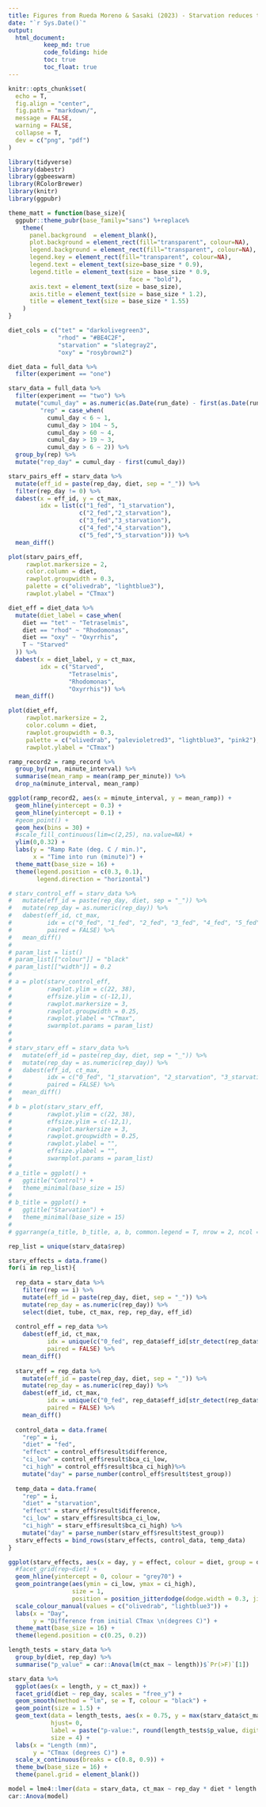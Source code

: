 ```yaml
---
title: Figures from Rueda Moreno & Sasaki (2023) - Starvation reduces thermal limits of the widespread copepod *Acartia tonsa*
date: "`r Sys.Date()`"
output: 
  html_document:
          keep_md: true
          code_folding: hide
          toc: true
          toc_float: true
---
```


```r
knitr::opts_chunk$set(
  echo = T,
  fig.align = "center",
  fig.path = "markdown/",
  message = FALSE,
  warning = FALSE,
  collapse = T,
  dev = c("png", "pdf")
)

library(tidyverse)
library(dabestr)
library(ggbeeswarm)
library(RColorBrewer)
library(knitr)
library(ggpubr)

theme_matt = function(base_size){
  ggpubr::theme_pubr(base_family="sans") %+replace% 
    theme(
      panel.background  = element_blank(),
      plot.background = element_rect(fill="transparent", colour=NA), 
      legend.background = element_rect(fill="transparent", colour=NA),
      legend.key = element_rect(fill="transparent", colour=NA),
      legend.text = element_text(size=base_size * 0.9),
      legend.title = element_text(size = base_size * 0.9, 
                                  face = "bold"),
      axis.text = element_text(size = base_size),
      axis.title = element_text(size = base_size * 1.2),
      title = element_text(size = base_size * 1.55)
    )
}

diet_cols = c("tet" = "darkolivegreen3",
              "rhod" = "#BE4C2F",
              "starvation" = "slategray2",
              "oxy" = "rosybrown2")

diet_data = full_data %>%  
  filter(experiment == "one")

starv_data = full_data %>% 
  filter(experiment == "two") %>% 
  mutate("cumul_day" = as.numeric(as.Date(run_date) - first(as.Date(run_date))),
         "rep" = case_when(
           cumul_day < 6 ~ 1,
           cumul_day > 104 ~ 5, 
           cumul_day > 60 ~ 4, 
           cumul_day > 19 ~ 3,
           cumul_day > 6 ~ 2)) %>% 
  group_by(rep) %>% 
  mutate("rep_day" = cumul_day - first(cumul_day))
```

```r
starv_pairs_eff = starv_data %>% 
  mutate(eff_id = paste(rep_day, diet, sep = "_")) %>% 
  filter(rep_day != 0) %>% 
  dabest(x = eff_id, y = ct_max,
         idx = list(c("1_fed", "1_starvation"),
                    c("2_fed","2_starvation"),
                    c("3_fed","3_starvation"),
                    c("4_fed","4_starvation"),
                    c("5_fed","5_starvation"))) %>% 
  mean_diff()

plot(starv_pairs_eff, 
     rawplot.markersize = 2,
     color.column = diet,
     rawplot.groupwidth = 0.3,
     palette = c("olivedrab", "lightblue3"),
     rawplot.ylabel = "CTmax")
```

```r
diet_eff = diet_data %>% 
  mutate(diet_label = case_when(
    diet == "tet" ~ "Tetraselmis", 
    diet == "rhod" ~ "Rhodomonas",
    diet == "oxy" ~ "Oxyrrhis",
    T ~ "Starved"
  )) %>% 
  dabest(x = diet_label, y = ct_max,
         idx = c("Starved",
                 "Tetraselmis",
                 "Rhodomonas", 
                 "Oxyrrhis")) %>% 
  mean_diff()

plot(diet_eff, 
     rawplot.markersize = 2,
     color.column = diet,
     rawplot.groupwidth = 0.3,
     palette = c("olivedrab", "palevioletred3", "lightblue3", "pink2"),
     rawplot.ylabel = "CTmax")
```


```r
ramp_record2 = ramp_record %>% 
  group_by(run, minute_interval) %>% 
  summarise(mean_ramp = mean(ramp_per_minute)) %>% 
  drop_na(minute_interval, mean_ramp) 

ggplot(ramp_record2, aes(x = minute_interval, y = mean_ramp)) + 
  geom_hline(yintercept = 0.3) + 
  geom_hline(yintercept = 0.1) + 
  #geom_point() + 
  geom_hex(bins = 30) + 
  #scale_fill_continuous(lim=c(2,25), na.value=NA) + 
  ylim(0,0.32) + 
  labs(y = "Ramp Rate (deg. C / min.)",
       x = "Time into run (minute)") + 
  theme_matt(base_size = 16) + 
  theme(legend.position = c(0.3, 0.1), 
        legend.direction = "horizontal")
```

```r
# starv_control_eff = starv_data %>% 
#   mutate(eff_id = paste(rep_day, diet, sep = "_")) %>%
#   mutate(rep_day = as.numeric(rep_day)) %>% 
#   dabest(eff_id, ct_max, 
#          idx = c("0_fed", "1_fed", "2_fed", "3_fed", "4_fed", "5_fed"),
#          paired = FALSE) %>% 
#   mean_diff() 
# 
# param_list = list()
# param_list[["colour"]] = "black"
# param_list[["width"]] = 0.2
# 
# a = plot(starv_control_eff, 
#          rawplot.ylim = c(22, 38),
#          effsize.ylim = c(-12,1),
#          rawplot.markersize = 3,
#          rawplot.groupwidth = 0.25,
#          rawplot.ylabel = "CTmax",
#          swarmplot.params = param_list)
# 
# 
# starv_starv_eff = starv_data %>% 
#   mutate(eff_id = paste(rep_day, diet, sep = "_")) %>%
#   mutate(rep_day = as.numeric(rep_day)) %>% 
#   dabest(eff_id, ct_max, 
#          idx = c("0_fed", "1_starvation", "2_starvation", "3_starvation", "4_starvation", "5_starvation"),
#          paired = FALSE) %>% 
#   mean_diff() 
# 
# b = plot(starv_starv_eff, 
#          rawplot.ylim = c(22, 38),
#          effsize.ylim = c(-12,1),
#          rawplot.markersize = 3,
#          rawplot.groupwidth = 0.25,
#          rawplot.ylabel = "",
#          effsize.ylabel = "",
#          swarmplot.params = param_list)
# 
# a_title = ggplot() + 
#   ggtitle("Control") +
#   theme_minimal(base_size = 15)
# 
# b_title = ggplot() + 
#   ggtitle("Starvation") +
#   theme_minimal(base_size = 15)
# 
# ggarrange(a_title, b_title, a, b, common.legend = T, nrow = 2, ncol = 2, heights = c(0.08,1))
```

```r
rep_list = unique(starv_data$rep)

starv_effects = data.frame()
for(i in rep_list){
  
  rep_data = starv_data %>% 
    filter(rep == i) %>% 
    mutate(eff_id = paste(rep_day, diet, sep = "_")) %>%
    mutate(rep_day = as.numeric(rep_day)) %>% 
    select(diet, tube, ct_max, rep, rep_day, eff_id)
  
  control_eff = rep_data %>% 
    dabest(eff_id, ct_max, 
           idx = unique(c("0_fed", rep_data$eff_id[str_detect(rep_data$eff_id, pattern = "fed")])),
           paired = FALSE) %>% 
    mean_diff() 
  
  starv_eff = rep_data %>% 
    mutate(eff_id = paste(rep_day, diet, sep = "_")) %>%
    mutate(rep_day = as.numeric(rep_day)) %>% 
    dabest(eff_id, ct_max, 
           idx = unique(c("0_fed", rep_data$eff_id[str_detect(rep_data$eff_id, pattern = "starvation")])),
           paired = FALSE) %>% 
    mean_diff() 
  
  control_data = data.frame(
    "rep" = i,
    "diet" = "fed",
    "effect" = control_eff$result$difference,
    "ci_low" = control_eff$result$bca_ci_low,
    "ci_high" = control_eff$result$bca_ci_high)%>% 
    mutate("day" = parse_number(control_eff$result$test_group))
  
  temp_data = data.frame(
    "rep" = i,
    "diet" = "starvation",
    "effect" = starv_eff$result$difference,
    "ci_low" = starv_eff$result$bca_ci_low,
    "ci_high" = starv_eff$result$bca_ci_high) %>% 
    mutate("day" = parse_number(starv_eff$result$test_group))
  starv_effects = bind_rows(starv_effects, control_data, temp_data)
}

```

```r
ggplot(starv_effects, aes(x = day, y = effect, colour = diet, group = diet)) + 
  #facet_grid(rep~diet) + 
  geom_hline(yintercept = 0, colour = "grey70") + 
  geom_pointrange(aes(ymin = ci_low, ymax = ci_high),
                  size = 1, 
                  position = position_jitterdodge(dodge.width = 0.3, jitter.width = 0.2)) + 
  scale_colour_manual(values = c("olivedrab", "lightblue3")) + 
  labs(x = "Day", 
       y = "Difference from initial CTmax \n(degrees C)") + 
  theme_matt(base_size = 16) + 
  theme(legend.position = c(0.25, 0.2))
```

```r
length_tests = starv_data %>% 
  group_by(diet, rep_day) %>%  
  summarise("p_value" = car::Anova(lm(ct_max ~ length))$`Pr(>F)`[1])

starv_data %>% 
  ggplot(aes(x = length, y = ct_max)) + 
  facet_grid(diet ~ rep_day, scales = "free_y") + 
  geom_smooth(method = "lm", se = T, colour = "black") + 
  geom_point(size = 1.5) + 
  geom_text(data = length_tests, aes(x = 0.75, y = max(starv_data$ct_max) + 1.5),
            hjust= 0,
            label = paste("p-value:", round(length_tests$p_value, digits = 3)), 
            size = 4) + 
  labs(x = "Length (mm)",
       y = "CTmax (degrees C)") + 
  scale_x_continuous(breaks = c(0.8, 0.9)) + 
  theme_bw(base_size = 16) + 
  theme(panel.grid = element_blank())

model = lme4::lmer(data = starv_data, ct_max ~ rep_day * diet * length + (1|rep))
car::Anova(model)

```